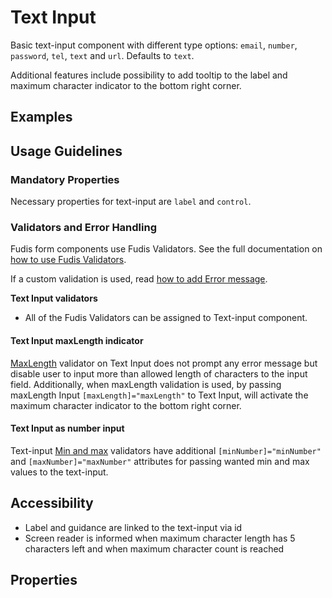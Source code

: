 
<Meta title="Components/Form/Text-input" />

# Text Input

Basic text-input component with different type options: `email`, `number`, `password`, `tel`, `text` and `url`. Defaults to `text`.

Additional features include possibility to add tooltip to the label and maximum character indicator to the bottom right corner.

## Examples

<Canvas of={TextInputStories.Examples}></Canvas>

## Usage Guidelines

### Mandatory Properties

Necessary properties for text-input are `label` and `control`.

### Validators and Error Handling

Fudis form components use Fudis Validators. See the full documentation on [how to use Fudis Validators](/docs/utilities-validators--documentation). 

If a custom validation is used, read [how to add Error message](/docs/components-form-error-message--documentation).

**Text Input validators**
- All of the Fudis Validators can be assigned to Text-input component.

#### Text Input maxLength indicator

[MaxLength](/docs/utilities-validators--documentation&args=#minlength-and-maxlength-validators) validator on Text Input does not prompt any error message but disable user to input more than allowed length of characters to the input field.
Additionally, when maxLength validation is used, by passing maxLength Input <code>[maxLength]="maxLength"</code> to Text Input, will activate the maximum character indicator to the bottom right corner.

#### Text Input as number input

Text-input [Min and max](/docs/utilities-validators--documentation&args=#min-and-max-validators) validators have additional <code>[minNumber]="minNumber"</code> and <code>[maxNumber]="maxNumber"</code> attributes for passing wanted min and max values to the text-input.

## Accessibility

- Label and guidance are linked to the text-input via id
- Screen reader is informed when maximum character length has 5 characters left and when maximum character count is reached

## Properties

<ArgTypes of={TextInputComponent} />